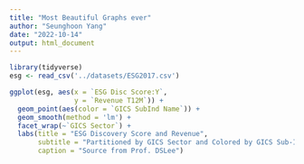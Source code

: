 ```yaml
---
title: "Most Beautiful Graphs ever"
author: "Seunghoon Yang"
date: "2022-10-14"
output: html_document
---
```


```r
library(tidyverse)
esg <- read_csv('../datasets/ESG2017.csv')

```

```r



ggplot(esg, aes(x = `ESG Disc Score:Y`,
                y = `Revenue T12M`)) + 
  geom_point(aes(color = `GICS SubInd Name`)) +
  geom_smooth(method = 'lm') +
  facet_wrap(~`GICS Sector`) +
  labs(title = "ESG Discovery Score and Revenue",
       subtitle = "Partitioned by GICS Sector and Colored by GICS Sub-Industry Name",
       caption = "Source from Prof. DSLee")




```